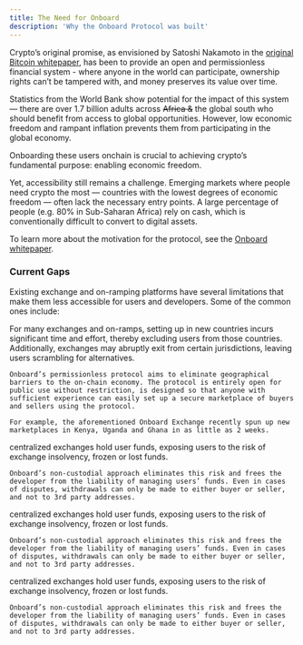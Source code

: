 ```yaml
---
title: The Need for Onboard
description: 'Why the Onboard Protocol was built'
---
```


Crypto’s original promise, as envisioned by Satoshi Nakamoto in the [original Bitcoin whitepaper](https://satoshi.nakamotoinstitute.org/emails/cryptography/1/), has been to provide an open and permissionless financial system - where anyone in the world can participate, ownership rights can’t be tampered with, and money preserves its value over time.

Statistics from the World Bank show potential for the impact of this system — there are over 1.7 billion adults across ~~Africa &~~ the global south who should benefit from access to global opportunities. However, low economic freedom and rampant inflation prevents them from participating in the global economy.

Onboarding these users onchain is crucial to achieving crypto’s fundamental purpose: enabling economic freedom.

Yet, accessibility still remains a challenge. Emerging markets where people need crypto the most — countries with the lowest degrees of economic freedom — often lack the necessary entry points. A large percentage of people (e.g. 80% in Sub-Saharan Africa) rely on cash, which is conventionally difficult to convert to digital assets.

To learn more about the motivation for the protocol, see the [Onboard whitepaper](https://google.com).

### Current Gaps

Existing exchange and on-ramping platforms have several limitations that make them less accessible for users and developers. Some of the common ones include:

<AccordionGroup>
  <Accordion icon="github" title="Geographical constraints">
    For many exchanges and on-ramps, setting up in new countries incurs significant time and effort, thereby excluding users from those countries. Additionally, exchanges may abruptly exit from certain jurisdictions, leaving users scrambling for alternatives.

    Onboard’s permissionless protocol aims to eliminate geographical barriers to the on-chain economy. The protocol is entirely open for public use without restriction, is designed so that anyone with sufficient experience can easily set up a secure marketplace of buyers and sellers using the protocol.
    
    For example, the aforementioned Onboard Exchange recently spun up new marketplaces in Kenya, Uganda and Ghana in as little as 2 weeks.
  </Accordion>
  <Accordion icon="rectangle-terminal" title="Custodial risk">
    centralized exchanges hold user funds, exposing users to the risk of exchange insolvency, frozen or lost funds.
    
    Onboard’s non-custodial approach eliminates this risk and frees the developer from the liability of managing users’ funds. Even in cases of disputes, withdrawals can only be made to either buyer or seller, and not to 3rd party addresses.
  </Accordion>
  <Accordion icon="rectangle-terminal" title="Custodial risk">
    centralized exchanges hold user funds, exposing users to the risk of exchange insolvency, frozen or lost funds.
    
    Onboard’s non-custodial approach eliminates this risk and frees the developer from the liability of managing users’ funds. Even in cases of disputes, withdrawals can only be made to either buyer or seller, and not to 3rd party addresses.
  </Accordion>
  <Accordion icon="rectangle-terminal" title="Custodial risk">
    centralized exchanges hold user funds, exposing users to the risk of exchange insolvency, frozen or lost funds.
    
    Onboard’s non-custodial approach eliminates this risk and frees the developer from the liability of managing users’ funds. Even in cases of disputes, withdrawals can only be made to either buyer or seller, and not to 3rd party addresses.
  </Accordion>
</AccordionGroup>